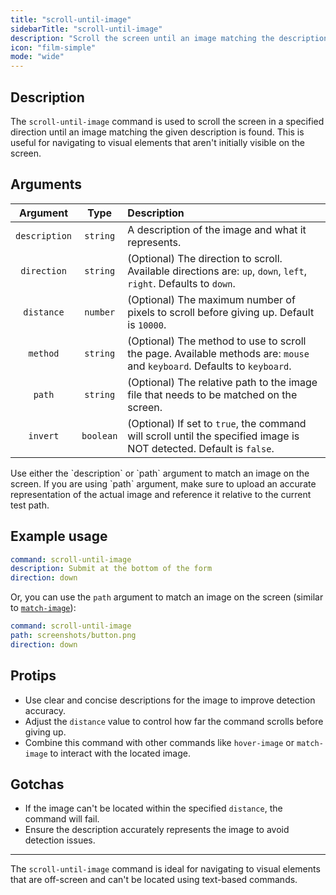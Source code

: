 ```yaml
---
title: "scroll-until-image"
sidebarTitle: "scroll-until-image"
description: "Scroll the screen until an image matching the description is found."
icon: "film-simple"
mode: "wide"
---
```



<Replay />
<Example />

## Description

The `scroll-until-image` command is used to scroll the screen in a specified direction until an image matching the given description is found. This is useful for navigating to visual elements that aren't initially visible on the screen.

## Arguments

|   Argument    |   Type    | Description                                                                                                             |
| :-----------: | :-------: | :---------------------------------------------------------------------------------------------------------------------- |
| `description` | `string`  | A description of the image and what it represents.                                                                      |
|  `direction`  | `string`  | (Optional) The direction to scroll. Available directions are: `up`, `down`, `left`, `right`. Defaults to `down`.        |
|  `distance`   | `number`  | (Optional) The maximum number of pixels to scroll before giving up. Default is `10000`.                                 |
|   `method`    | `string`  | (Optional) The method to use to scroll the page. Available methods are: `mouse` and `keyboard`. Defaults to `keyboard`. |
|    `path`     | `string`  | (Optional) The relative path to the image file that needs to be matched on the screen.                                  |
|   `invert`    | `boolean` | (Optional) If set to `true`, the command will scroll until the specified image is NOT detected. Default is `false`.     |

<Note>
  Use either the `description` or `path` argument to match an image on the
  screen. If you are using `path` argument, make sure to upload an accurate
  representation of the actual image and reference it relative to the current
  test path.
</Note>

## Example usage

```yaml
command: scroll-until-image
description: Submit at the bottom of the form
direction: down
```

Or, you can use the `path` argument to match an image on the screen (similar to [`match-image`](./match-image)):

```yaml testdriver/scroll-until-image.yaml
command: scroll-until-image
path: screenshots/button.png
direction: down
```

## Protips

- Use clear and concise descriptions for the image to improve detection accuracy.
- Adjust the `distance` value to control how far the command scrolls before giving up.
- Combine this command with other commands like `hover-image` or `match-image` to interact with the located image.

## Gotchas

- If the image can't be located within the specified `distance`, the command will fail.
- Ensure the description accurately represents the image to avoid detection issues.

---

The `scroll-until-image` command is ideal for navigating to visual elements that are off-screen and can't be located using text-based commands.
